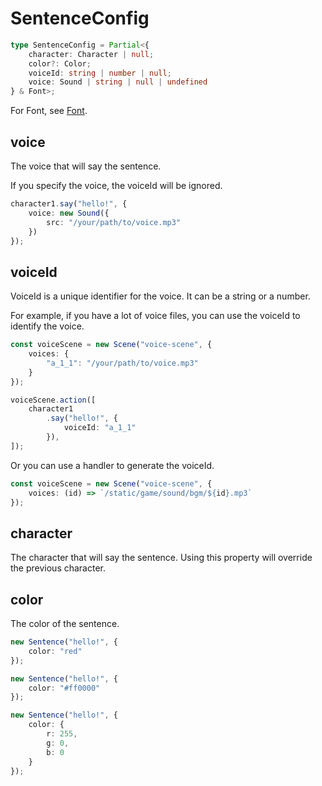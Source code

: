 
# SentenceConfig

```ts
type SentenceConfig = Partial<{
    character: Character | null;
    color?: Color;
    voiceId: string | number | null;
    voice: Sound | string | null | undefined
} & Font>;
```

For Font, see [Font](./Font).

## voice

The voice that will say the sentence.

If you specify the voice, the voiceId will be ignored.

```ts
character1.say("hello!", {
    voice: new Sound({
        src: "/your/path/to/voice.mp3"
    })
});
```

## voiceId

VoiceId is a unique identifier for the voice. It can be a string or a number.

For example, if you have a lot of voice files, you can use the voiceId to identify the voice.

```ts
const voiceScene = new Scene("voice-scene", {
    voices: {
        "a_1_1": "/your/path/to/voice.mp3"
    }
});

voiceScene.action([
    character1
        .say("hello!", {
            voiceId: "a_1_1"
        }),
]);
```

Or you can use a handler to generate the voiceId.

```ts
const voiceScene = new Scene("voice-scene", {
    voices: (id) => `/static/game/sound/bgm/${id}.mp3`
});
```

## character

The character that will say the sentence. Using this property will override the previous character.

## color

The color of the sentence.

```ts
new Sentence("hello!", {
    color: "red"
});

new Sentence("hello!", {
    color: "#ff0000"
});

new Sentence("hello!", {
    color: {
        r: 255,
        g: 0,
        b: 0
    }
});
```
